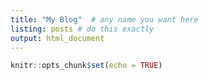 ```yaml
---
title: "My Blog"  # any name you want here
listing: posts # do this exactly
output: html_document
---
```


```r
knitr::opts_chunk$set(echo = TRUE)
```
